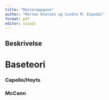 ```yaml
---
title: "Masteroppgave"
author: "Morten Knutsen og Sindre M. Espedal"
format: pdf
editor: visual
---
```


## Beskrivelse

# Baseteori

### Capello/Hoyts

### McCann
